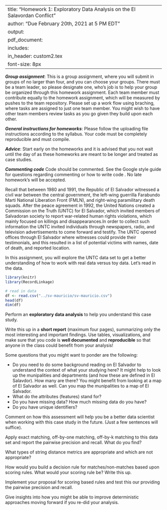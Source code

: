 
---
title: "Homework 1: Exploratory Data Analysis on the El Salavordan Conflict"
author: "Due February 20th, 2021 at 5 PM EDT"
output: 
     pdf_document:
      includes: 
          in_header: custom2.tex
font-size: 8px
---

***Group assignment***: This is a group assignment, where you will submit in groups of no larger than four, and you can choose your groups. There must be a team leader, so please designate one, who's job is to help your group be organized through this homework assignment. Each team member must contribute equally to the homework assignment, which will be measured by pushes to the team repository. Please set up a work flow using braching, where tasks are assigned to just one team member. You might wish to have other team members review tasks as you go given they build upon each other. 

***General instructions for homeworks***: Please follow the uploading file instructions according to the syllabus. Your code must be completely reproducible and must compile. 

***Advice***: Start early on the homeworks and it is advised that you not wait until the day of as these homeworks are meant to be longer and treated as case studies.

***Commenting code***
Code should be commented. See the Google style guide for questions regarding commenting or how to write 
code \url{https://google.github.io/styleguide/Rguide.xml}. No late homework's will be accepted.


\textbf{Total points on assignment: 5 (reproducibility) + 10 points for the assignment.}

\section*{El Salvador Civil War}

Recall that between 1980 and 1991, the Republic of El Salvador witnessed a civil war between the central government, the left-wing guerrilla Farabundo Marti National Liberation Front (FMLN), and right-wing paramilitary death squads. After the peace agreement in 1992, the United Nations created a Commission on the Truth (UNTC) for El Salvador, which invited members of Salvadoran society to report war-related human rights violations, which mainly focused on killings and disappearances.In order to collect such information the UNTC invited individuals through newspapers, radio, and television advertisements to come forward and testify.  The UNTC opened offices through El Salvador where witnesses could provide their testimonials, and this resulted in a list of potential victims with names, date of death, and reported location.

In this assignment, you will explore the UNTC data set to get a better understanding of how to work with real data versus toy data. Let's read in the data. 

```r
library(knitr)
library(RecordLinkage)
```

```r
# read in data
df <- read.csv("../sv-mauricio/sv-mauricio.csv")
head(df)
dim(df)
```

\section{Task 0: Exploratory Data Analysis and Collecting Background Information}

Perform an **exploratory data analysis** to help you understand this case study.  

Write this up in a **short report** (maximum four pages), summarizing only the most interesting and important findings. Use tables, visualizations, and make sure that you code is **well documented** and **reproducible** so that anyone in the class could benefit from your analysis! 

Some questions that you might want to ponder are the following:

- Do you need to do some background reading on El Salvador to understand the context of what your studying here? It might help to look up the munipalities and departments (and how these are defined in El Salavdor). How many are there? You might benefit from looking at a map of El Salvador as well. Can you map the munipalities to a map of El Salvador. 
- What do the attributes (features) stand for? 
- Do you have missing data? How much missing data do you have? 
- Do you have unique identifiers? 

Comment on how this assessment will help you be a better data scientist when working with this case study in the future. (Just a few sentences will suffice).

 
\section*{Task 1: Exact Matching}

Apply exact matching, off-by-one matching, off-by-k matching to this data set and report the pairwise precision and recall. What do you find? 

\section*{Task 2: String distances}

What types of string distance metrics are appropriate and which are not appropriate?

\section*{Task 3: Decision rules}

How would you build a decision rule for matches/non-matches based upon scoring rules. What would your scoring rule be? Write this up.

\section*{Task 4: Implementation/evaluation}

Implement your proposal for scoring based rules and test this our providing the pairwise precision and recall.

\section*{Task 5: Insights and reflections}


Give insights into how you might be able to improve deterministic approaches moving forward if you re-did your analysis.
